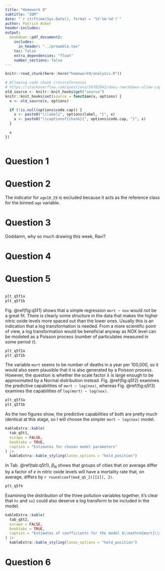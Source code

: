 ```yaml
---
title: "Homework 8"
subtitle: "IQM"
date: "`r strftime(Sys.Date(), format = '%Y-%m-%d')`"
author: Patrick Anker
header-includes:
output: 
  bookdown::pdf_document2:
    includes:
      in_header: "../preamble.tex"
    toc: false
    extra_dependencies: "float"
    number_sections: false
---
```


```r
knitr::read_chunk(here::here("homework9/analysis.R"))

# Allowing code chunk crossreferences
# https://stackoverflow.com/questions/50702942/does-rmarkdown-allow-captions-and-references-for-code-chunks
old_source <- knitr::knit_hooks$get("source")
knitr::knit_hooks$set(source = function(x, options) {
  x <- old_source(x, options)

  if (!is.null(options$code.cap)) {
    x <- paste0("\\label{", options$label, "}", x)
    x <- paste0("\\captionof{chunk}{", options$code.cap, "}", x)
  }

  x
})
```

```r
```

# Question 1

<!--TODO: Add sketches-->

# Question 2

The indicator for `age18_29` is excluded because it acts as the reference class for the binned `age` variable.

<!--TODO: Add sketches-->

# Question 3

<!--TODO: Add sketches-->

Goddamn, why so much drawing this week, Ravi?

# Question 4

<!--TODO: Add sketches-->

# Question 5

```r
```

```r
plt_q5f1a
plt_q5f1b
```

Fig. \@ref(fig:q5f1) shows that a simple regression `mort ~ nox` would not be a great fit. There is clearly some structure in the data that makes the higher nitric oxide levels more spaced out than the lower ones. Usually this is an indication that a log transformation is needed. From a more scientific point of view, a log transformation would be beneficial anyway as NOX level can be modeled as a Poisson process (number of particulates measured in some period $\tau$).

```r
plt_q5f2a
plt_q5f2b
```

The variable `mort` seems to be number of deaths in a year per 100,000, so it would also seem plausible that it is also generated by a Poisson process. However, the question is whether the scale factor $\lambda$ is large enough to be approximated by a Normal distribution instead. Fig. \@ref(fig:q5f2) examines the predictive capabilities of `mort ~ log(nox)`, whereas Fig. \@ref(fig:q5f3) examines the capabilities of `log(mort) ~ log(nox)`.

```r
plt_q5f3a
plt_q5f3b
```

As the two figures show, the predictive capabilities of both are pretty much identical at this stage, so I will choose the simpler `mort ~ log(nox)` model.

```r
kableExtra::kable(
  tab_q5t1,
  escape = FALSE,
  booktabs = TRUE,
  caption = "Estimates for chosen model parameters"
) |>
  kableExtra::kable_styling(latex_options = "hold_position")
```

In Tab. \@ref(tab:q5t1), $\beta_N$ shows that groups of cities that on average differ by a factor of $e$ in nitric oxide levels will have a mortality rate that, on average, differs by `r round(coef(mod_q5_2)[[2]], 2)`.

```r
plt_q5f4
```

Examining the distribution of the three pollution variables together, it's clear that `hc` and `so2` could also deserve a log transform to be included in the model.

```r
kableExtra::kable(
  tab_q5t2,
  escape = FALSE,
  booktabs = TRUE,
  caption = "Estimates of coefficients for the model $\\mathrm{mort}\\sim\\log{(\\mathrm{hc})}+\\log{(\\mathrm{nox})}+\\log{(\\mathrm{so2})}$" # nolint
) |>
  kableExtra::kable_styling(latex_options = "hold_position")
```

<!--TODO: Finish this-->

# Question 6
